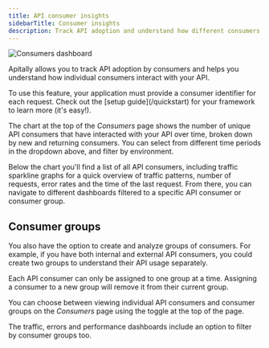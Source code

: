```yaml
---
title: API consumer insights
sidebarTitle: Consumer insights
description: Track API adoption and understand how different consumers use your API.
---
```


<img src="https://assets.apitally.io/docs/2025-07-08/consumers.webp" alt="Consumers dashboard" class="rounded-xl" />

Apitally allows you to track API adoption by consumers and helps you understand how individual consumers interact with your API.

<Tip>
  To use this feature, your application must provide a consumer identifier for each request. Check out the [setup guide](/quickstart) for your framework to learn more (it's easy!).
</Tip>

The chart at the top of the *Consumers* page shows the number of unique API consumers that have interacted with your API over time, broken down by new and returning consumers.
You can select from different time periods in the dropdown above, and filter by environment.

Below the chart you'll find a list of all API consumers, including traffic sparkline graphs for a quick overview of traffic patterns, number of requests, error rates and the time of the last request.
From there, you can navigate to different dashboards filtered to a specific API consumer or consumer group.

## Consumer groups

You also have the option to create and analyze groups of consumers.
For example, if you have both internal and external API consumers, you could create two groups to understand their API usage separately.

<Note>
  Each API consumer can only be assigned to one group at a time. Assigning a consumer to a new group will remove it from their current group.
</Note>

You can choose between viewing individual API consumers and consumer groups on the *Consumers* page using the toggle at the top of the page.

The traffic, errors and performance dashboards include an option to filter by consumer groups too.

